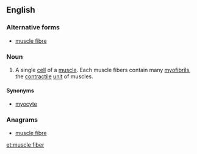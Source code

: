 ==English==

===Alternative forms===
* [[muscle fibre]]

===Noun===
{{en-noun|head=[[muscle]] [[fiber]]}}
{{wikipedia}}

# A single [[cell]] of a [[muscle]]. Each muscle fibers contain many [[myofibril]]s, the [[contractile]] [[unit]] of muscles. 

====Synonyms====
* [[myocyte]]

===Anagrams===
* [[muscle fibre#English|muscle fibre]]

[[et:muscle fiber]]